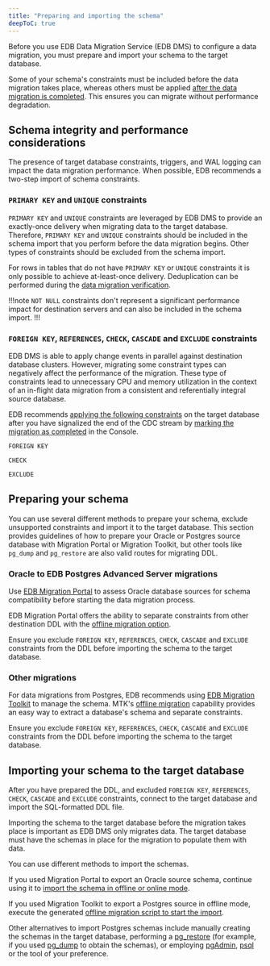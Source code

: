 ```yaml
---
title: "Preparing and importing the schema"
deepToC: true
---
```


Before you use EDB Data Migration Service (EDB DMS) to configure a data migration, you must prepare and import your schema to the target database. 

Some of your schema's constraints must be included before the data migration takes place, whereas others must be applied [after the data migration is completed](apply_constraints). This ensures you can migrate without performance degradation. 

## Schema integrity and performance considerations

The presence of target database constraints, triggers, and WAL logging can impact the data migration performance. When possible, EDB recommends a two-step import of schema constraints.

### `PRIMARY KEY` and `UNIQUE` constraints

`PRIMARY KEY` and `UNIQUE` constraints are leveraged by EDB DMS to provide an exactly-once delivery when migrating data to the target database. Therefore, `PRIMARY KEY` and `UNIQUE` constraints should be included in the schema import that you perform before the data migration begins. Other types of constraints should be excluded from the schema import. 

For rows in tables that do not have `PRIMARY KEY` or `UNIQUE` constraints it is only possible to achieve at-least-once delivery. Deduplication can be performed during the [data migration verification](verify_migration).

!!!note 
   `NOT NULL` constraints don't represent a significant performance impact for destination servers and can also be included in the schema import.
!!!

### `FOREIGN KEY`, `REFERENCES`, `CHECK`, `CASCADE` and `EXCLUDE` constraints

EDB DMS is able to apply change events in parallel against destination database clusters. However, migrating some constraint types can negatively affect the performance of the migration. These type of constraints lead to unnecessary CPU and memory utilization in the context of an in-flight data migration from a consistent and referentially integral source database.

EDB recommends [applying the following constraints](apply_constraints) on the target database after you have signalized the end of the CDC stream by [marking the migration as completed](mark_completed) in the Console.

`FOREIGN KEY` 

`CHECK`

`EXCLUDE` 

## Preparing your schema

You can use several different methods to prepare your schema, exclude unsupported constraints and import it to the target database. This section provides guidelines of how to prepare your Oracle or Postgres source database with Migration Portal or Migration Toolkit, but other tools like `pg_dump` and `pg_restore` are also valid routes for migrating DDL.

### Oracle to EDB Postgres Advanced Server migrations

Use [EDB Migration Portal](/migration_portal/latest/03_mp_using_portal/03_mp_quick_start/) to assess Oracle database sources for schema compatibility before starting the data migration process. 

EDB Migration Portal offers the ability to separate constraints from other destination DDL with the [offline migration option](/migration_portal/latest/04_mp_migrating_database/03_mp_schema_migration/#offline-migration).

Ensure you exclude `FOREIGN KEY`, `REFERENCES`, `CHECK`, `CASCADE` and `EXCLUDE` constraints from the DDL before importing the schema to the target database.

### Other migrations

For data migrations from Postgres, EDB recommends using [EDB Migration Toolkit](/migration_toolkit/latest/) to manage the schema. MTK's [offline migration](/migration_toolkit/latest/07_invoking_mtk/08_mtk_command_options/#offline-migration-options) capability provides an easy way to extract a database's schema and separate constraints.

Ensure you exclude `FOREIGN KEY`, `REFERENCES`, `CHECK`, `CASCADE` and `EXCLUDE` constraints from the DDL before importing the schema to the target database.

## Importing your schema to the target database

After you have prepared the DDL, and excluded `FOREIGN KEY`, `REFERENCES`, `CHECK`, `CASCADE` and `EXCLUDE` constraints, connect to the target database and import the SQL-formatted DDL file.

Importing the schema to the target database before the migration takes place is important as EDB DMS only migrates data. The target database must have the schemas in place for the migration to populate them with data.

You can use different methods to import the schemas.

If you used Migration Portal to export an Oracle source schema, continue using it to [import the schema in offline or online mode](/migration_portal/latest/04_mp_migrating_database/03_mp_schema_migration/#mp_schema_migration).

If you used Migration Toolkit to export a Postgres source in offline mode, execute the generated [offline migration script to start the import](/migration_toolkit/latest/07_invoking_mtk/08_mtk_command_options/#offline-migration-options). 

Other alternatives to import Postgres schemas include manually creating the schemas in the target database, performing a [pg_restore](https://www.postgresql.org/docs/current/app-pgrestore.html) (for example, if you used [pg_dump](https://www.postgresql.org/docs/current/app-pgdump.html) to obtain the schemas), or employing [pgAdmin](https://www.pgadmin.org/docs/pgadmin4/latest/index.html), [psql](https://www.postgresql.org/docs/7.0/app-psql.htm) or the tool of your preference.
